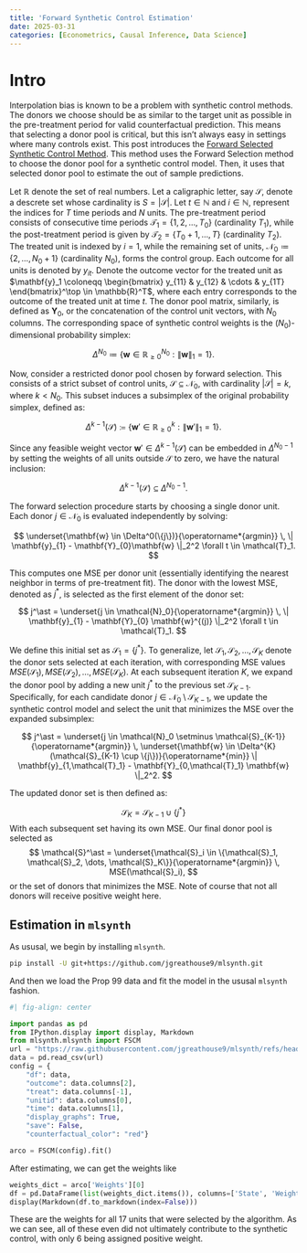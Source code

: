 ```yaml
---
title: 'Forward Synthetic Control Estimation'
date: 2025-03-31
categories: [Econometrics, Causal Inference, Data Science]
---
```

# Intro
Interpolation bias is known to be a problem with synthetic control methods. The donors we choose should be as similar to the target unit as possible in the pre-treatment period for valid counterfactual prediction. This means that selecting a donor pool is critical, but this isn't always easy in settings where many controls exist. This post introduces the [Forward Selected Synthetic Control Method](https://doi.org/10.1016/j.econlet.2024.111976). This method uses the Forward Selection method to choose the donor pool for a synthetic control model. Then, it uses that selected donor pool to estimate the out of sample predictions. 

Let $\mathbb{R}$ denote the set of real numbers. Let a caligraphic letter, say $\mathcal S$, denote a descrete set whose cardinality is $S=|\mathcal{S}|$. Let $t \in \mathbb{N}$ and $i \in \mathbb{N}$, represent the indices for $T$ time periods and  $N$ units. The pre-treatment period consists of consecutive time periods $\mathcal{T}_1 = \{1, 2, \ldots, T_0\}$ (cardinality $T_1$), while the post-treatment period is given by $\mathcal{T}_2 = \{T_0 + 1, \ldots, T\}$ (cardinality $T_2$). The treated unit is indexed by $i = 1$, while the remaining set of units, $\mathcal{N}_0 \coloneqq \{2, \ldots, N_0 + 1\}$ (cardinality $N_0$), forms the control group. Each outcome for all units is denoted by $y_{it}$. Denote the outcome vector for the treated unit as $\mathbf{y}_1 \coloneqq \begin{bmatrix} y_{11} & y_{12} & \cdots & y_{1T} \end{bmatrix}^\top \in \mathbb{R}^T$, where each entry corresponds to the outcome of the treated unit at time $t$. The donor pool matrix, similarly, is defined as $\mathbf{Y}_0$, or the concatenation of the control unit vectors, with $N_0$ columns. The corresponding space of synthetic control weights is the $(N_0)$-dimensional probability simplex:

$$
\Delta^{N_0} \coloneqq \left\{ \mathbf{w} \in \mathbb{R}_{\geq 0}^{N_0} : \|\mathbf{w}\|_1 = 1 \right\}.
$$

Now, consider a restricted donor pool chosen by forward selection. This consists of a strict subset of control units, $\mathcal{S} \subseteq \mathcal{N}_0$, with cardinality $|\mathcal{S}| = k$, where $k < N_0$. This subset induces a subsimplex of the original probability simplex, defined as:  

$$
\Delta^{k - 1}(\mathcal{S}) \coloneqq \left\{ \mathbf{w}' \in \mathbb{R}_{\geq 0}^{k} : \|\mathbf{w}'\|_1 = 1 \right\}.
$$

Since any feasible weight vector $\mathbf{w}' \in \Delta^{k-1}(\mathcal{S})$ can be embedded in $\Delta^{N_0-1}$ by setting the weights of all units outside $\mathcal{S}$ to zero, we have the natural inclusion:

$$
\Delta^{k - 1}(\mathcal{S}) \subseteq \Delta^{N_0 - 1}.
$$  

The forward selection procedure starts by choosing a single donor unit. Each donor $j \in \mathcal{N}_0$ is evaluated independently by solving:

$$
\underset{\mathbf{w} \in \Delta^0(\{j\})}{\operatorname*{argmin}} \, \| \mathbf{y}_{1} - \mathbf{Y}_{0}\mathbf{w} \|_2^2 \forall t \in \mathcal{T}_1.
$$

This computes one MSE per donor unit (essentially identifying the nearest neighbor in terms of pre-treatment fit). The donor with the lowest MSE, denoted as $j^\ast$, is selected as the first element of the donor set:

$$
 j^\ast = \underset{j \in \mathcal{N}_0}{\operatorname*{argmin}} \, \| \mathbf{y}_{1} - \mathbf{Y}_{0} \mathbf{w}^{(j)} \|_2^2 \forall t \in \mathcal{T}_1.
$$

We define this initial set as $\mathcal{S}_1 = \{j^\ast\}$. To generalize, let $\mathcal{S}_1, \mathcal{S}_2, \dots, \mathcal{S}_K$ denote the donor sets selected at each iteration, with corresponding MSE values $MSE(\mathcal{S}_1), MSE(\mathcal{S}_2), \dots, MSE(\mathcal{S}_K)$. At each subsequent iteration $K$, we expand the donor pool by adding a new unit $j^\ast$ to the previous set $\mathcal{S}_{K-1}$. Specifically, for each candidate donor $j \in \mathcal{N}_0 \setminus \mathcal{S}_{K-1}$, we update the synthetic control model and select the unit that minimizes the MSE over the expanded subsimplex:

$$
 j^\ast = \underset{j \in \mathcal{N}_0 \setminus \mathcal{S}_{K-1}}{\operatorname*{argmin}} \, \underset{\mathbf{w} \in \Delta^{K}(\mathcal{S}_{K-1} \cup \{j\})}{\operatorname*{min}} \| \mathbf{y}_{1,\mathcal{T}_1} - \mathbf{Y}_{0,\mathcal{T}_1} \mathbf{w} \|_2^2.
$$

The updated donor set is then defined as:

$$
\mathcal{S}_K = \mathcal{S}_{K-1} \cup \{j^\ast\}
$$
With each subsequent set having its own MSE. Our final donor pool is selected as
$$
\mathcal{S}^\ast = \underset{\mathcal{S}_i \in \{\mathcal{S}_1, \mathcal{S}_2, \dots, \mathcal{S}_K\}}{\operatorname*{argmin}} \, MSE(\mathcal{S}_i),
$$
or the set of donors that minimizes the MSE. Note of course that not all donors will receive positive weight here.

## Estimation in ```mlsynth```

As ususal, we begin by installing ```mlsynth```.

```bash
pip install -U git+https://github.com/jgreathouse9/mlsynth.git
```

And then we load the Prop 99 data and fit the model in the ususal ```mlsynth``` fashion.

```python
#| fig-align: center

import pandas as pd
from IPython.display import display, Markdown
from mlsynth.mlsynth import FSCM
url = "https://raw.githubusercontent.com/jgreathouse9/mlsynth/refs/heads/main/basedata/smoking_data.csv"
data = pd.read_csv(url)
config = {
    "df": data,
    "outcome": data.columns[2],
    "treat": data.columns[-1],
    "unitid": data.columns[0],
    "time": data.columns[1],
    "display_graphs": True,
    "save": False,
    "counterfactual_color": "red"}

arco = FSCM(config).fit()
```

After estimating, we can get the weights like

```python
weights_dict = arco['Weights'][0]
df = pd.DataFrame(list(weights_dict.items()), columns=['State', 'Weight'])
display(Markdown(df.to_markdown(index=False)))
```
These are the weights for all 17 units that were selected by the algorithm. As we can see, all of these even did not ultimately contribute to the synthetic control, with only 6 being assigned positive weight.
